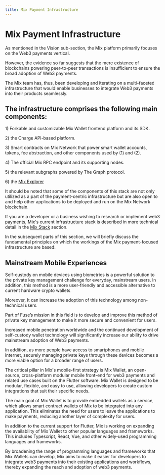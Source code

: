 ```yaml
---
title: Mix Payment Infrastructure
---
```

# Mix Payment Infrastructure

As mentioned in the Vision sub-section, the Mix platform primarily focuses on the Web3 payments vertical.

However, the evidence so far suggests that the mere existence of blockchains powering peer-to-peer transactions is insufficient to ensure the broad adoption of Web3 payments.

The Mix team has, thus, been developing and iterating on a multi-faceted infrastructure that would enable businesses to integrate Web3 payments into their products seamlessly.

## The infrastructure comprises the following main components:

1\) Forkable and customizable Mix Wallet frontend platform and its SDK.

2\) the Charge API-based platform.

3\) Smart contracts on Mix Network that power smart wallet accounts, tokens, fee abstraction, and other components used by (1) and (2).

4\) The official Mix RPC endpoint and its supporting nodes.

5\) the relevant subgraphs powered by The Graph protocol.

6\) the [Mix Explorer](https://miexs.com)

It should be noted that some of the components of this stack are not only utilized as a part of the payment-centric infrastructure but are also open to and help other applications to be deployed and run on the Mix Network blockchain.

If you are a developer or a business wishing to research or implement web3 payments, Mix's current infrastructure stack is described in more technical detail in the [Mix Stack](../../developers/fuse-sdk/architecture.mdx) section.

In the subsequent parts of this section, we will briefly discuss the fundamental principles on which the workings of the Mix payment-focused infrastructure are based.

## Mainstream Mobile Experiences

Self-custody on mobile devices using biometrics is a powerful solution to the private key management challenge for everyday, mainstream users. In addition, this method is a more user-friendly and accessible alternative to current hardware crypto wallets.

Moreover, It can increase the adoption of this technology among non-technical users.

Part of Fuse’s mission in this field is to develop and improve this method of private key management to make it more secure and convenient for users.

Increased mobile penetration worldwide and the continued development of self-custody wallet technology will significantly increase our ability to drive mainstream adoption of Web3 payments.

In addition, as more people have access to smartphones and mobile internet, securely managing private keys through these devices becomes a more viable option for a broader range of users.

The critical pillar in Mix's mobile-first strategy is Mix Wallet, an open-source, cross-platform modular mobile front-end for web3 payments and related use cases built on the Flutter software. Mix Wallet is designed to be modular, flexible, and easy to use, allowing developers to create custom integrations that suit their specific needs.

The main goal of Mix Wallet is to provide embedded wallets as a service, which allows smart contract wallets of Mix to be integrated into any application. This eliminates the need for users to leave the applications to make payments, reducing another layer of complexity for users.

In addition to the current support for Flutter, Mix is working on expanding the availability of Mix Wallet to other popular languages and frameworks. This includes Typescript, React, Vue, and other widely-used programming languages and frameworks.

By broadening the range of programming languages and frameworks that Mix Wallets can develop, Mix aims to make it easier for developers to integrate web3 payments into their existing applications and workflows, thereby expanding the reach and adoption of web3 payments.
